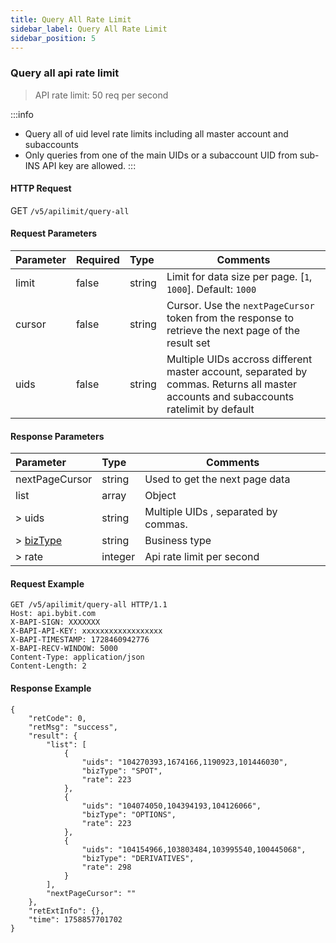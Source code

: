```yaml
---
title: Query All Rate Limit
sidebar_label: Query All Rate Limit
sidebar_position: 5
---
```

### Query all api rate limit
> API rate limit: 50 req per second<br/>

:::info
* Query all of uid level rate limits including all master account and subaccounts
* Only queries from one of the main UIDs or a subaccount UID from sub-INS API key are allowed.
:::

#### HTTP Request
GET `/v5/apilimit/query-all`

#### Request Parameters
| Parameter | Required | Type | Comments|
|:----- |:-------|:-----|------ |
|limit |false |string |Limit for data size per page. [`1`, `1000`]. Default: `1000`|
|cursor |false |string |Cursor. Use the `nextPageCursor` token from the response to retrieve the next page of the result set|
|uids |false|string|Multiple UIDs accross different master account, separated by commas. Returns all master accounts and subaccounts ratelimit by default|

#### Response Parameters
| Parameter | Type | Comments|
|:----- |:-----|----- |
|nextPageCursor |string |Used to get the next page data|
|list |array |Object|
|> uids |string|Multiple UIDs , separated by commas.|
|> [bizType](./enum#biztype) |string|Business type |
|> rate |integer|Api rate limit per second |

#### Request Example
```http
GET /v5/apilimit/query-all HTTP/1.1
Host: api.bybit.com
X-BAPI-SIGN: XXXXXXX
X-BAPI-API-KEY: xxxxxxxxxxxxxxxxxx
X-BAPI-TIMESTAMP: 1728460942776
X-BAPI-RECV-WINDOW: 5000
Content-Type: application/json
Content-Length: 2
```

#### Response Example
```http
{
    "retCode": 0,
    "retMsg": "success",
    "result": {
        "list": [
            {
                "uids": "104270393,1674166,1190923,101446030",
                "bizType": "SPOT",
                "rate": 223
            },
            {
                "uids": "104074050,104394193,104126066",
                "bizType": "OPTIONS",
                "rate": 223
            },
            {
                "uids": "104154966,103803484,103995540,100445068",
                "bizType": "DERIVATIVES",
                "rate": 298
            }
        ],
        "nextPageCursor": ""
    },
    "retExtInfo": {},
    "time": 1758857701702
}
```

